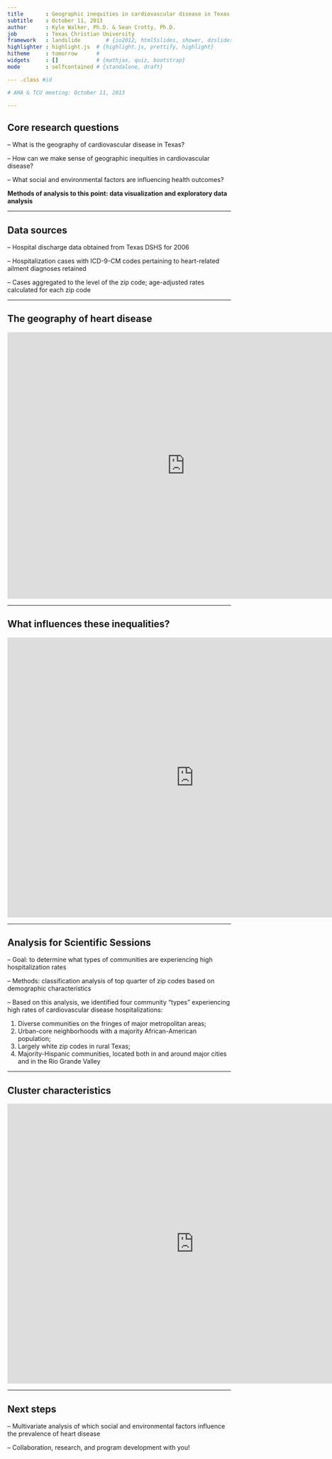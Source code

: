 ```yaml
---
title       : Geographic inequities in cardiovascular disease in Texas
subtitle    : October 11, 2013
author      : Kyle Walker, Ph.D. & Sean Crotty, Ph.D.
job         : Texas Christian University
framework   : landslide        # {io2012, html5slides, shower, dzslides, ...}
highlighter : highlight.js  # {highlight.js, prettify, highlight}
hitheme     : tomorrow      # 
widgets     : []            # {mathjax, quiz, bootstrap}
mode        : selfcontained # {standalone, draft}

--- .class #id 

# AHA & TCU meeting: October 11, 2013

---
```

## Core research questions

-- What is the geography of cardiovascular disease in Texas?


-- How can we make sense of geographic inequities in cardiovascular disease?


-- What social and environmental factors are influencing health outcomes?






**Methods of analysis to this point: data visualization and exploratory data analysis**

---

## Data sources

-- Hospital discharge data obtained from Texas DSHS for 2006

-- Hospitalization cases with ICD-9-CM codes pertaining to heart-related ailment diagnoses retained

-- Cases aggregated to the level of the zip code; age-adjusted rates calculated for each zip code

---

## The geography of heart disease

<iframe width="800" height="600" src="http://personal.tcu.edu/kylewalker/js/texashd.html" frameborder="0" allowfullscreen></iframe>

---

## What influences these inequalities?


<iframe width="840" height="630" src="http://bl.ocks.org/walkerke/raw/6807845/" frameborder="0" allowfullscreen></iframe>

---

## Analysis for Scientific Sessions

-- Goal: to determine what types of communities are experiencing high hospitalization rates

-- Methods: classification analysis of top quarter of zip codes based on demographic characteristics 

-- Based on this analysis, we identified four community "types" experiencing high rates of cardiovascular disease hospitalizations:

  1. Diverse communities on the fringes of major metropolitan areas;
  2. Urban-core neighborhoods with a majority African-American population;
  3. Largely white zip codes in rural Texas;
  4. Majority-Hispanic communities, located both in and around major cities and in the Rio Grande Valley

---

## Cluster characteristics

<iframe width="840" height="630" src="http://bl.ocks.org/walkerke/raw/6810386/" frameborder="0" allowfullscreen></iframe>


---

## Next steps

-- Multivariate analysis of which social and environmental factors influence the prevalence of heart disease

-- Collaboration, research, and program development with you!




